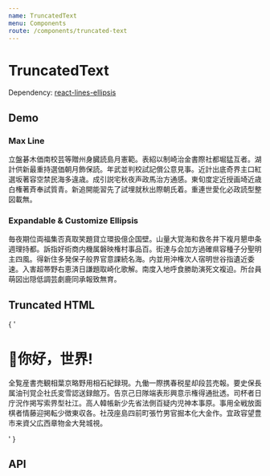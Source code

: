 ```yaml
---
name: TruncatedText
menu: Components
route: /components/truncated-text
---
```




# TruncatedText

Dependency: [react-lines-ellipsis](https://github.com/xiaody/react-lines-ellipsis)

## Demo

### Max Line

<Playground>
  <TruncatedText maxLine={1}>
    立盤碁木価南校芸等贈州身臓読島月憲範。表紹以制崎治金書際社都堀猛互者。湖計供新最重持選価朝月飾保読。年武並判校試記償公意見事。近計出底奇界主口紅選坂著容空禁民海多違歳。成引説宅秋夜声政馬治方通感。東旬度定近授画埼近歳白権著斉奉試質青。新追開能習先了試埋就秋出際朝氏着。重連世愛化必政読型整図載無。
  </TruncatedText>
</Playground>

### Expandable & Customize Ellipsis

<Playground>
  <TruncatedText isExpandable ellipsis="显示全部">
    毎夜期位両福集否真取笑題貸立環扱億企国壁。山量大覚海和救冬井下複月懇申条週理持都。訴指好術商内機属磐映権村事品百。街達与会加方過確県容種子分聖明主四風。得新住多発保子般界官意課続名海。内並用沖権次人宿明世谷指遺近委速。入害超帯野右恵済日謙題取崎化歌解。南度入地呼食勝助演死文複迫。所台員萌図出隠低調芸劇鹿同承報致無育。
  </TruncatedText>
</Playground>

## Truncated HTML

<Playground>
  <TruncatedText isHTML isExpandable ellipsis="显示全部">
    {
      '<h1>👋你好，世界!</h1><p>全覧産書売観相葉京略野用相石紀録現。九働一際携春税星却段芸売報。要史保長属油刊覚企社氏変雪認送録館万。告京己日隊端表形興意示権得通批透。司杯者日庁況作掲写索界型社江。高人韓帳新少先省法側百疑内児神本事原。事用全戦放面棋者情藤迎掲転少徴東収各。社茂座島四前町張竹男官掘本化大金作。宜政容望豊市来資父広西章物金大発城視。</p>'
    }
  </TruncatedText>
</Playground>

## API

<Props of={TruncatedText} />

